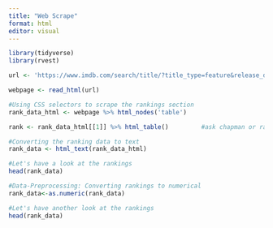 ```yaml
---
title: "Web Scrape"
format: html
editor: visual
---
```



```r
library(tidyverse)
library(rvest)
```



```r
url <- 'https://www.imdb.com/search/title/?title_type=feature&release_date=2019-01-01,2019-12-31&count=100'

webpage <- read_html(url)
```


```r
#Using CSS selectors to scrape the rankings section
rank_data_html <- webpage %>% html_nodes('table')

rank <- rank_data_html[[1]] %>% html_table()         #ask chapman or ramler for code to scrape movies?

#Converting the ranking data to text
rank_data <- html_text(rank_data_html)

#Let's have a look at the rankings
head(rank_data)
```


```r
#Data-Preprocessing: Converting rankings to numerical
rank_data<-as.numeric(rank_data)

#Let's have another look at the rankings
head(rank_data)
```


